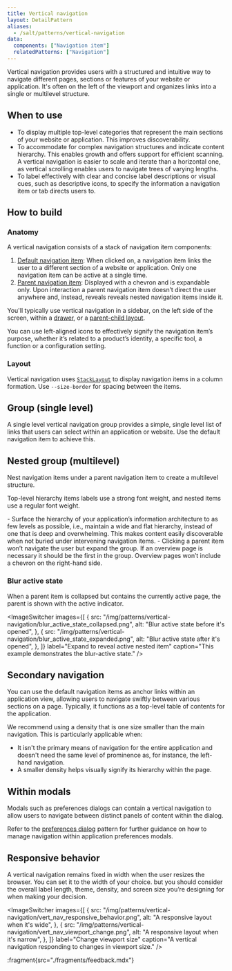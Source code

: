 ```yaml
---
title: Vertical navigation
layout: DetailPattern
aliases:
  - /salt/patterns/vertical-navigation
data:
  components: ["Navigation item"]
  relatedPatterns: ["Navigation"]
---
```


Vertical navigation provides users with a structured and intuitive way to navigate different pages, sections or features of your website or application. It's often on the left of the viewport and organizes links into a single or multilevel structure.

<Diagram
  src="/img/patterns/vertical-navigation/vertical-navigation-hero-shot.png"
  alt="A vertical navigation."
  border
/>

## When to use

- To display multiple top-level categories that represent the main sections of your website or application. This improves discoverability.
- To accommodate for complex navigation structures and indicate content hierarchy. This enables growth and offers support for efficient scanning. A vertical navigation is easier to scale and iterate than a horizontal one, as vertical scrolling enables users to navigate trees of varying lengths.
- To label effectively with clear and concise label descriptions or visual cues, such as descriptive icons, to specify the information a navigation item or tab directs users to.

## How to build

### Anatomy

A vertical navigation consists of a stack of navigation item components:

1. [Default navigation item](/salt/components/navigation-item/examples#vertical): When clicked on, a navigation item links the user to a different section of a website or application. Only one navigation item can be active at a single time.
2. [Parent navigation item](/salt/components/navigation-item/examples#vertical-nested-group): Displayed with a chevron and is expandable only. Upon interaction a parent navigation item doesn’t direct the user anywhere and, instead, reveals reveals nested navigation items inside it.

You'll typically use vertical navigation in a sidebar, on the left side of the screen, within a [drawer](/salt/components/drawer), or a [parent-child layout](/salt/components/parent-child-layout).

<Diagram
  src="/img/patterns/vertical-navigation/vertical-navigation-anatomy.png"
  alt="Annotated image of a vertical navigation."
  border
/>

<ExampleContainer type="positive" customPillText="Best practices">
  You can use left-aligned icons to effectively signify the navigation item’s purpose, whether it’s related to a product’s identity, a specific tool, a function or a configuration setting.
</ExampleContainer>

### Layout

Vertical navigation uses [`StackLayout`](/salt/components/stack-layout) to display navigation items in a column formation. Use `--size-border` for spacing between the items.

<Diagram
  src="/img/patterns/vertical-navigation/vert-nav-layout.png"
  alt="Spacing for a vertical navigation"
  border
/>

## Group (single level)

A single level vertical navigation group provides a simple, single level list of links that users can select within an application or website. Use the default navigation item to achieve this.

<Diagram
  src="/img/patterns/vertical-navigation/vert_nav_default_group.png"
  alt="A single-level vertical navigation group"
  border
  caption="A single level vertical navigation group."
/>

## Nested group (multilevel)

Nest navigation items under a parent navigation item to create a multilevel structure.

Top-level hierarchy items labels use a strong font weight, and nested items use a regular font weight.

<Diagram
  src="/img/patterns/vertical-navigation/vert_nav_nested.png"
  alt="A multi-level vertical navigation group"
  border
  caption="A multilevel vertical navigation group."
/>

<ExampleContainer type="positive" customPillText="Best practices">
- Surface the hierarchy of your application’s information architecture to as few levels as possible, i.e., maintain a wide and flat hierarchy, instead of one that is deep and overwhelming. This makes content easily discoverable when not buried under intervening navigation items. 
- Clicking a parent item won’t navigate the user but expand the group. If an overview page is necessary it should be the first in the group. Overview pages won’t include a chevron on the right-hand side.
</ExampleContainer>

### Blur active state

When a parent item is collapsed but contains the currently active page, the parent is shown with the active indicator.

<ImageSwitcher
  images={[
    {
      src: "/img/patterns/vertical-navigation/blur_active_state_collapsed.png",
      alt: "Blur active state before it's opened",
    },
    {
      src: "/img/patterns/vertical-navigation/blur_active_state_expanded.png",
      alt: "Blur active state after it's opened",
    },
  ]}
  label="Expand to reveal active nested item"
  caption="This example demonstrates the blur-active state."
/>

## Secondary navigation

You can use the default navigation items as anchor links within an application view, allowing users to navigate swiftly between various sections on a page. Typically, it functions as a top-level table of contents for the application.

We recommend using a density that is one size smaller than the main navigation. This is particularly applicable when:
 
- It isn't the primary means of navigation for the entire application and doesn't need the same level of prominence as, for instance, the left-hand navigation.
- A smaller density helps visually signify its hierarchy within the page.

<Diagram
  src="/img/patterns/vertical-navigation/secondary_navigation.png"
  alt="The secondary navigation demonstrated"
  border
  caption="Vertical navigation placed on the right of an application for secondary navigation."
/>

## Within modals

Modals such as preferences dialogs can contain a vertical navigation to allow users to navigate between distinct panels of content within the dialog.

Refer to the [preferences dialog](../preferences-dialog) pattern for further guidance on how to manage navigation within application preferences modals.

<Diagram
  src="/img/patterns/vertical-navigation/modal_vertical_navigation.png"
  alt="The vertical navigation within modals"
  border
  caption="Vertical navigation within a preferences dialog."
/>

## Responsive behavior

A vertical navigation remains fixed in width when the user resizes the browser. You can set it to the width of your choice. but you should consider the overall label length, theme, density, and screen size you’re designing for when making your decision.

<ImageSwitcher
  images={[
    {
      src: "/img/patterns/vertical-navigation/vert_nav_responsive_behavior.png",
      alt: "A responsive layout when it's wide",
    },
    {
      src: "/img/patterns/vertical-navigation/vert_nav_viewport_change.png",
      alt: "A responsive layout when it's narrow",
    },
  ]}
  label="Change viewport size"
  caption="A vertical navigation responding to changes in viewport size."
/>

:fragment{src="./fragments/feedback.mdx"}
